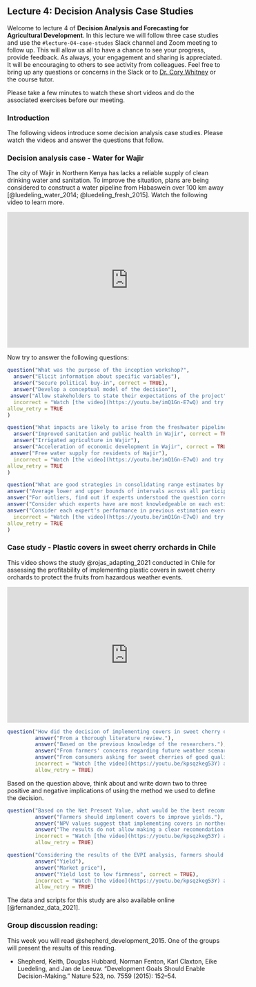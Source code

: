 ## Lecture 4: Decision Analysis Case Studies {#case_studies}
<!-- reference with [Decision Analysis Case Studies](#case_studies) -->

Welcome to lecture 4 of **Decision Analysis and Forecasting for Agricultural Development**. In this lecture we will follow three case studies and use the `#lecture-04-case-studes` Slack channel and Zoom meeting to follow up. This will allow us all to have a chance to see your progress, provide feedback. As always, your engagement and sharing is appreciated. It will be encouraging to others to see activity from colleagues. Feel free to bring up any questions or concerns in the Slack or to [Dr. Cory Whitney](mailto:cory.whitney@uni-bonn.de?subject=[Seminar_2]%20Decision%20Analysis%20Lecture) or the course tutor.

Please take a few minutes to watch these short videos and do the associated exercises before our meeting.

### Introduction

The following videos introduce some decision analysis case studies. Please watch the videos and answer the questions that follow. 

### Decision analysis case - Water for Wajir

The city of Wajir in Northern Kenya has lacks a reliable supply of clean drinking water and sanitation. To improve the situation, plans are being considered to construct a water pipeline from Habaswein over 100 km away [@luedeling_water_2014; @luedeling_fresh_2015]. Watch the following video to learn more. 

<iframe width="560" height="315" src="https://www.youtube.com/embed/imQ1Gn-E7wQ" frameborder="0" allowfullscreen></iframe>

Now try to answer the following questions:

```r
question("What was the purpose of the inception workshop?",
  answer("Elicit information about specific variables"),
  answer("Secure political buy-in", correct = TRUE),
  answer("Develop a conceptual model of the decision"),
 answer("Allow stakeholders to state their expectations of the project", correct = TRUE),
  incorrect = "Watch [the video](https://youtu.be/imQ1Gn-E7wQ) and try again.",
allow_retry = TRUE
)
```

```r
question("What impacts are likely to arise from the freshwater pipeline?",
  answer("Improved sanitation and public health in Wajir", correct = TRUE),
  answer("Irrigated agriculture in Wajir"),
  answer("Acceleration of economic development in Wajir", correct = TRUE),
 answer("Free water supply for residents of Wajir"),
  incorrect = "Watch [the video](https://youtu.be/imQ1Gn-E7wQ) and try again.",
allow_retry = TRUE
)
```

```r
question("What are good strategies in consolidating range estimates by different people?",
answer("Average lower and upper bounds of intervals across all participants"),
answer("For outliers, find out if experts understood the question correctly", correct = TRUE),
answer("Consider which experts have are most knowledgeable on each estimated variable", correct = TRUE),
answer("Consider each expert's performance in previous estimation exercises", correct = TRUE),
  incorrect = "Watch [the video](https://youtu.be/imQ1Gn-E7wQ) and try again.",
allow_retry = TRUE
)
```

### Case study - Plastic covers in sweet cherry orchards in Chile

This video shows the study @rojas_adapting_2021 conducted in Chile for assessing the profitability of implementing plastic covers in sweet cherry orchards to protect the fruits from hazardous weather events. 

<!-- ![]() syntax will also work but not in html -->

<iframe width="560" height="315" src="https://www.youtube.com/embed/kpsqzkeg53Y" frameborder="0" allowfullscreen></iframe>

```r
question("How did the decision of implementing covers in sweet cherry orchards emerge in this study?",
         answer("From a thorough literature review."),
         answer("Based on the previous knowledge of the researchers."),
         answer("From farmers' concerns regarding future weather scenarios.", correct = TRUE),
         answer("From consumers asking for sweet cherries of good quality."),
         incorrect = "Watch [the video](https://youtu.be/kpsqzkeg53Y) and try again.",
         allow_retry = TRUE)
```

Based on the question above, think about and write down two to three positive and negative implications of using the method we used to define the decision.

```r
question("Based on the Net Present Value, what would be the best recommendation for farmers in northern Chile?",
         answer("Farmers should implement covers to improve yields."),
         answer("NPV values suggest that implementing covers in northern Chile may be not necessary.", correct = TRUE),
         answer("The results do not allow making a clear recomendation."),
         incorrect = "Watch [the video](https://youtu.be/kpsqzkeg53Y) and try again.",
         allow_retry = TRUE)
```

```r
question("Considering the results of the EVPI analysis, farmers should spend more resources to gather additional information on:",
         answer("Yield"),
         answer("Market price"),
         answer("Yield lost to low firmness", correct = TRUE),
         incorrect = "Watch [the video](https://youtu.be/kpsqzkeg53Y) and try again.",
         allow_retry = TRUE)
```

The data and scripts for this study are also available online [@fernandez_data_2021]. 

### Group discussion reading:

This week you will read @shepherd_development_2015. One of the groups will present the results of this reading.

- Shepherd, Keith, Douglas Hubbard, Norman Fenton, Karl Claxton, Eike Luedeling, and Jan de Leeuw. “Development Goals Should Enable Decision-Making.” Nature 523, no. 7559 (2015): 152–54. 

<!-- ### Bonus: Decision analysis case - Calluna production in NRW -->

<!-- Heather growers and other stakeholders in North Rhine-Westphalia, Germany are looking for sustainable options to manage disease outbreaks. @ruett_model-based_2020 worked with these farmers to model the impacts of changing disease management practices and to generate comprehensive forecasts of net returns. Watch the following video to learn more.  -->

<!-- <!-- ![](https://www.youtube.com/watch?v=hvnhjrf1Ims) --> 

<!-- <iframe width="560" height="315" src="https://www.youtube.com/embed/hvnhjrf1Ims" frameborder="0" allowfullscreen></iframe> -->

<!-- Think about the following questions and jot down your thoughts. -->

<!-- - **How would you develop an expert network for your decision analysis project?** -->
<!-- - **What do you expect from your expert network?** -->

<!-- <!-- ![](https://www.youtube.com/watch?v=hvnhjrf1Ims) -->

<!-- ```{r Question1-Calluna, echo=FALSE} -->
<!-- question("What are the risks and uncertainties in Calluna production?", -->
<!-- answer("Bud-flowering mutation"), -->
<!-- answer("Water management", correct = TRUE), -->
<!-- answer("Fungal infections", correct = TRUE), -->
<!-- answer("Fertilizer management", correct = TRUE), -->
<!-- answer("Customer demand"), -->
<!-- answer("Fungal resistance to pesticides", correct = TRUE), -->
<!--   incorrect = "Watch [the video](https://youtu.be/hvnhjrf1Ims) and try again.", -->
<!-- allow_retry = TRUE -->
<!-- ) -->
<!-- ``` -->

<!-- ```{r Question2-Calluna, echo=FALSE} -->
<!-- question("What steps did we use to apply decision analysis in Calluna production?", -->
<!-- answer("Developing impact models", correct = TRUE), -->
<!-- answer("Defining decisions together with experts using participatory workshops", correct = TRUE), -->
<!-- answer("Using precise numbers instead of ranges"), -->
<!-- answer("Calibration of experts", correct = TRUE), -->
<!-- answer("Involving the local government"), -->
<!-- answer("Using model simulations to calculate probability distributions, VIP scores and the EVPI", correct = TRUE), -->
<!--   incorrect = "Watch [the video](https://youtu.be/hvnhjrf1Ims) and try again.", -->
<!-- allow_retry = TRUE -->
<!-- ) -->
<!-- ``` -->

<!-- ```{r Question3-Calluna, echo=FALSE} -->
<!-- question("How can we overcome the tendency of experts to make mistakes when generating estimates and making judgements?", -->
<!-- answer("Confront the participants from your expert network with their biases", correct = TRUE), -->
<!-- answer("Teach techniques that allow your participants to give better estimations (Calibration training)", correct = TRUE), -->
<!-- answer("Apply techniques that allow both shy and confident participants to contribute to your decision analysis workshop", correct = TRUE), -->
<!-- answer("Involve as many professors as possible"), -->
<!-- answer("Experts in high job positions would do better estimations than Master students"), -->
<!-- answer("Apply techniques that allow you to focus more detailed on certain findings instead of focusing on the whole picture"), -->
<!-- answer("Use feedback from all participants to merge all models into a model that you can use as a template to program your code", correct = TRUE), -->
<!--   incorrect = "Watch [the video](https://youtu.be/hvnhjrf1Ims) and try again.", -->
<!-- allow_retry = TRUE -->
<!-- ) -->
<!-- ``` -->

<!-- The data and scripts for this study are available in this [zenodo repository]( http://doi.org/10.5281/zenodo.4637259) [@ruett_data_2021].  -->
